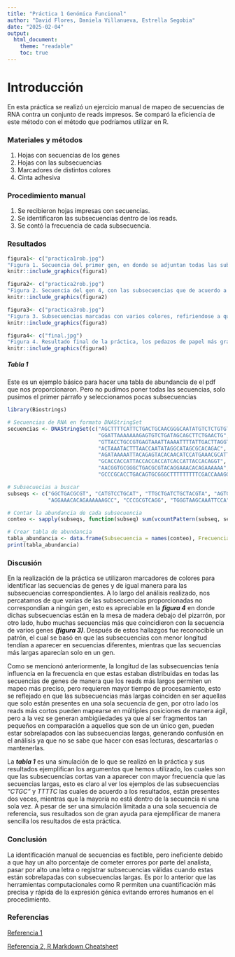 ```yaml
---
title: "Práctica 1 Genómica Funcional"
author: "David Flores, Daniela Villanueva, Estrella Segobia"
date: "2025-02-04"
output: 
  html_document:
    theme: "readable"
    toc: true 
---
```


# **Introducción** 
En esta práctica se realizó un ejercicio manual de mapeo de secuencias de RNA contra un conjunto de reads impresos. Se comparó la eficiencia de este método con el método que podríamos utilizar en R. 

### **Materiales y métodos** 
1. Hojas con secuencias de los genes
2. Hojas con las subsecuencias
3. Marcadores de distintos colores
4. Cinta adhesiva

### **Procedimiento manual**
1. Se recibieron hojas impresas con secuencias. 
2. Se identificaron las subsecuencias dentro de los reads.
3. Se contó la frecuencia de cada subsecuencia. 

### **Resultados**

```r
figura1<- c("practica1rob.jpg")
"Figura 1. Secuencia del primer gen, en donde se adjuntan todas las subsecuencias que resultaron ser lecturas únicas para ese gen"
knitr::include_graphics(figura1)
```

```r
figura2<- c("practica2rob.jpg")
"Figura 2. Secuencia del gen 4, con las subsecuencias que de acuerdo a la búsqueda fueron exclusivas de esa secuencia"
knitr::include_graphics(figura2)
```

```r
figura3<- c("practica3rob.jpg")
"Figura 3. Subsecuencias marcadas con varios colores, refiriendose a que coinciden con más de un gen."
knitr::include_graphics(figura3)
```

```r
figura4<- c("final.jpg")
"Figura 4. Resultado final de la práctica, los pedazos de papel más grandes son las secuencias de genes, debajo están pegadas todas las subsecuencias pertenecientes a ellos."
knitr::include_graphics(figura4)
```



##### Tabla 1
Este es un ejemplo básico para hacer una tabla de abundancia de el pdf que nos proporcionaron. Pero no pudimos poner todas las secuencias, solo pusimos el primer párrafo y seleccionamos pocas subsecuencias 

```r
library(Biostrings)

# Secuencias de RNA en formato DNAStringSet
secuencias <- DNAStringSet(c("AGCTTTTCATTCTGACTGCAACGGGCAATATGTCTCTGTGT",
                             "GGATTAAAAAAAGAGTGTCTGATAGCAGCTTCTGAACTG",
                             "GTTACCTGCCGTGAGTAAATTAAAATTTTATTGACTTAGGTC",
                             "ACTAAATACTTTAACCAATATAGGCATAGCGCACAGAC",
                             "AGATAAAAATTACAGAGTACACAACATCCATGAAACGCATTA",
                             "GCACCACCATTACCACCACCATCACCATTACCACAGGT",
                             "AACGGTGCGGGCTGACGCGTACAGGAAACACAGAAAAAA",
                             "GCCCGCACCTGACAGTGCGGGCTTTTTTTTTCGACCAAAGG"))

# Subsecuecias a buscar
subseqs <- c("GGCTGACGCGT", "CATGTCCTGCAT", "TTGCTGATCTGCTACGTA", "AGTGGCGATGACCCTGGAA",
             "AGGAAACACAGAAAAAAGCC", "CCCGCGTCAGG", "TGGGTAAGCAAATTCCA", "AGTTTTGCGCTATGTTG", "TTTTC", "CTGC", "CCATCACCAT", "AGTTCTTCA", "CAAATTCCAGTG", "AAACGCCCTGG", "GCCGCTGCCGTTGGTACTG", "CCCTGGAAAA")

# Contar la abundancia de cada subsecuencia
conteo <- sapply(subseqs, function(subseq) sum(vcountPattern(subseq, secuencias)))

# Crear tabla de abundancia
tabla_abundancia <- data.frame(Subsecuencia = names(conteo), Frecuencia = conteo)
print(tabla_abundancia)
```


### **Discusión**

En la realización de la práctica se utilizaron marcadores de colores para identificar las secuencias de genes y de igual manera para las subsecuencias correspondientes. A lo largo del análisis realizado, nos percatamos de que varias de las subsecuencias proporcionadas no correspondían a ningún gen, esto es apreciable en la ***figura 4*** en donde dichas subsecuencias están en la mesa de madera debajo del pizarrón, por otro lado, hubo muchas secuencias más que coincidieron con la secuencia de varios genes ***(figura 3)***. Después de estos hallazgos fue reconocible un patrón, el cual se basó en que las subsecuencias con menor longitud tendían a aparecer en secuencias diferentes, mientras que las secuencias más largas aparecían solo en un gen.

Como se mencionó anteriormente, la longitud de las subsecuencias tenía influencia en la frecuencia en que estas estaban distribuidas en todas las secuencias de genes de manera que los reads más largos permiten un mapeo más preciso, pero requieren mayor tiempo de procesamiento, esto se reflejado en que las subsecuencias más largas coinciden en ser aquellas que solo están presentes en una sola secuencia de gen, por otro lado los reads más cortos pueden mapearse en múltiples posiciones de manera ágil, pero a la vez se generan ambigüedades ya que al ser fragmentos tan pequeños en comparación a aquellos que son de un único gen, pueden estar sobrelapados con las subsecuencias largas, generando confusión en el análisis ya que no se sabe que hacer con esas lecturas, descartarlas o mantenerlas.

La ***tabla 1*** es una simulación de lo que se realizó en la práctica y sus resultados ejemplifican los argumentos que hemos utilizado, los cuales son que las subsecuencias cortas van a aparecer con mayor frecuencia que las secuencias largas, esto es claro al ver los ejemplos de las subsecuencias *"CTGC"* y *TTTTC* las cuales de acuerdo a los resultados, están presentes dos veces, mientras que la mayoría no está dentro de la secuencia ni una sola vez. A pesar de ser una simulación limitada a una sola secuencia de referencia, sus resultados son de gran ayuda para ejemplificar de manera sencilla los resultados de esta práctica. 


### **Conclusión** 

La identificación manual de secuencias es factible, pero ineficiente debido a que hay un alto porcentaje de cometer errores por parte del analista, pasar por alto una letra o registrar subsecuencias válidas cuando estas están sobrelapadas con subsecuencias largas. Es por lo anterior que las herramientas computacionales como R permiten una cuantificación más precisa y rápida de la expresión génica evitando errores humanos en el procedimiento.


### **Referencias**
[Referencia 1](https://monashbioinformaticsplatform.github.io/2017-11-16-open-science-training/topics/rmarkdown.html)

[Referencia 2, R Markdown Cheatsheet](https://rmarkdown.rstudio.com/lesson-1.html)